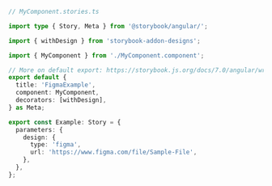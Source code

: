```ts
// MyComponent.stories.ts

import type { Story, Meta } from '@storybook/angular/';

import { withDesign } from 'storybook-addon-designs';

import { MyComponent } from './MyComponent.component';

// More on default export: https://storybook.js.org/docs/7.0/angular/writing-stories/introduction#default-export
export default {
  title: 'FigmaExample',
  component: MyComponent,
  decorators: [withDesign],
} as Meta;

export const Example: Story = {
  parameters: {
    design: {
      type: 'figma',
      url: 'https://www.figma.com/file/Sample-File',
    },
  },
};
```